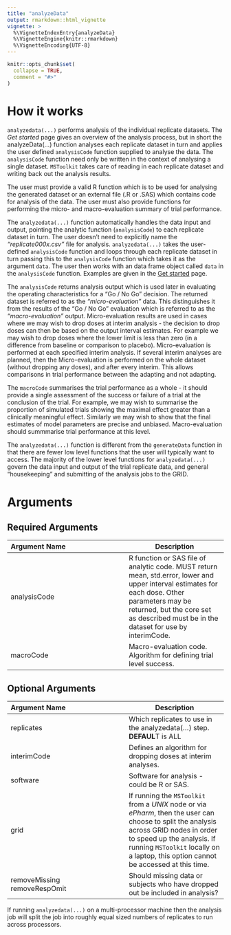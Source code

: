 ```yaml
---
title: "analyzeData"
output: rmarkdown::html_vignette
vignette: >
  %\VignetteIndexEntry{analyzeData}
  %\VignetteEngine{knitr::rmarkdown}
  %\VignetteEncoding{UTF-8}
---
```


```r
knitr::opts_chunk$set(
  collapse = TRUE,
  comment = "#>"
)
```

# How it works

`analyzedata(...)` performs analysis of the individual replicate datasets. The *Get started* page gives an overview of the analysis process, but in short the analyzeData(...) function analyses each replicate dataset in turn and applies the user defined `analysisCode` function supplied to analyse the data. The `analysisCode` function need only be written in the context of analysing a single dataset. `MSToolkit` takes care of reading in each replicate dataset and writing back out the analysis results.

The user must provide a valid R function which is to be used for analysing the generated dataset or an external file (.R or .SAS) which contains code for analysis of the data. The user must also provide functions for performing the micro- and macro-evaluation summary of trial performance.

The `analyzedata(...)` function automatically handles the data input and output, pointing the analytic function (`analysisCode`) to each replicate dataset in turn. The user doesn’t need to explicitly name the *“replicate000x.csv”* file for analysis. `analyzedata(...)` takes the user-defined `analysisCode` function and loops through each replicate dataset in turn passing this to the `analysisCode` function which takes it as the argument `data`. The user then works with an data frame object called `data` in the `analysisCode` function. Examples are given in the [Get started]() page. 

The `analysisCode` returns analysis output which is used later in evaluating the operating characteristics for a “Go / No Go” decision. The returned dataset is referred to as the *“micro-evaluation”* data. This distinguishes it from the results of the “Go / No Go” evaluation which is referred to as the *“macro-evaluation”* output. Micro-evaluation results are used in cases where we may wish to drop doses at interim analysis - the decision to drop doses can then be based on the output interval estimates. For example we may wish to drop doses where the lower limit is less than zero (in a difference from baseline or comparison to placebo). Micro-evaluation is performed at each specified interim analysis. If several interim analyses are planned, then the Micro-evaluation is performed on the whole dataset (without dropping any doses), and after every interim. This allows comparisons in trial performance between the adapting and not adapting.

The `macroCode` summarises the trial performance as a whole - it should provide a single assessment of the success or failure of a trial at the conclusion of the trial. For example, we may wish to summarise the proportion of simulated trials showing the maximal effect greater than a clinically meaningful effect. Similarly we may wish to show that the final estimates of model parameters are precise and unbiased. Macro-evaluation should summmarise trial performance at this level.

The `analyzedata(...)` function is different from the `generateData` function in that there are fewer low level functions that the user will typically want to access. The majority of the lower level functions for `analyzedata(...)` govern the data input and output of the trial replicate data, and general “housekeeping” and submitting of the analysis jobs to the GRID.

# Arguments

## Required Arguments

|Argument Name|Description|
|:------------|-----------|
|analysisCode|R function or SAS file of analytic code. MUST return mean, std.error, lower and upper interval estimates for each dose. Other parameters may be returned, but the core set as described must be in the dataset for use by interimCode.|
|macroCode|Macro-evaluation code. Algorithm for defining trial level success.|

## Optional Arguments
|Argument Name|Description|
|:------------|-----------|
|replicates|Which replicates to use in the analyzedata(...) step. **DEFAUL**T is ALL|
|interimCode|Defines an algorithm for dropping doses at interim analyses.|
|software|Software for analysis - could be R or SAS.|
|grid|If running the `MSToolkit` from a *UNIX* node or via *ePharm*, then the user can choose to split the analysis across GRID nodes in order to speed up the analysis. If running `MSToolkit` locally on a laptop, this option cannot be accessed at this time.|
|removeMissing <br /> removeRespOmit|Should missing data or subjects who have dropped out be included in analysis?|

If running `analyzedata(...)` on a multi-processor machine then the analysis job will split the job into roughly equal sized numbers of replicates to run across processors.